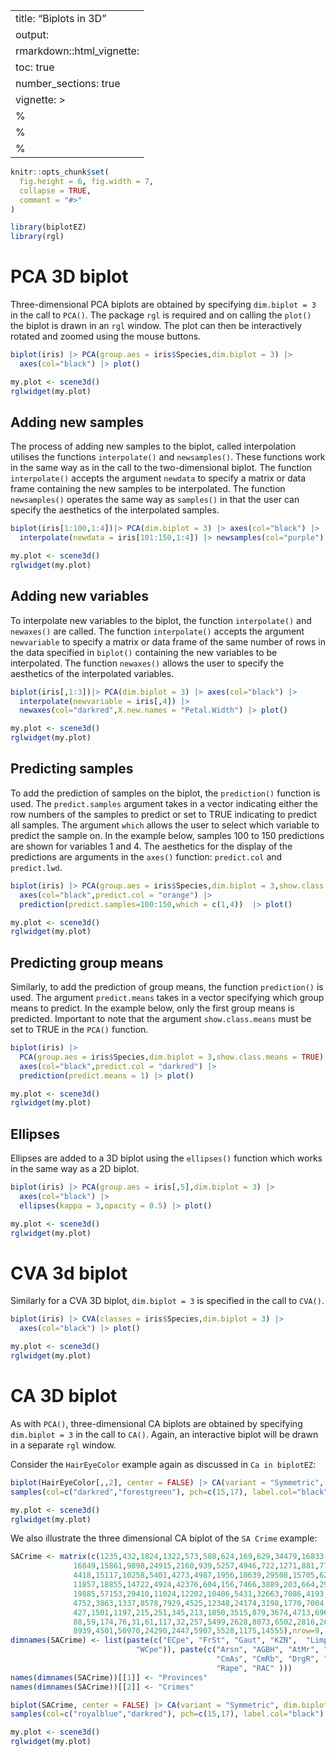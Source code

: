 
---
title: "Biplots in 3D"
output:
  rmarkdown::html_vignette:
    toc: true
    number_sections: true
vignette: >
  %\VignetteIndexEntry{Biplots in 3D}
  %\VignetteEngine{knitr::rmarkdown}
  %\VignetteEncoding{UTF-8}
---


```{r, include = FALSE}
knitr::opts_chunk$set(
  fig.height = 6, fig.width = 7,
  collapse = TRUE,
  comment = "#>"
)
```

```{r setup, include=FALSE}
library(biplotEZ)
library(rgl)
```

# PCA 3D biplot
Three-dimensional PCA biplots are obtained by specifying `dim.biplot = 3` in the call to `PCA()`. The package `rgl` is required and on calling the `plot()` the biplot is drawn in an `rgl` window. The plot can then be interactively rotated and zoomed using the mouse buttons.  

```{r }
biplot(iris) |> PCA(group.aes = iris$Species,dim.biplot = 3) |>
  axes(col="black") |> plot()
```

```{r echo=FALSE}
my.plot <- scene3d()
rglwidget(my.plot)
```

## Adding new samples
The process of adding new samples to the biplot, called interpolation utilises the functions `interpolate()` and `newsamples()`. These functions work in the same way as in the call to the two-dimensional biplot. The function `interpolate()` accepts the argument `newdata` to specify a matrix or data frame containing the new samples to be interpolated. The function `newsamples()` operates the same way as `samples()` in that the user can specify the aesthetics of the interpolated samples. 

```{r}
biplot(iris[1:100,1:4])|> PCA(dim.biplot = 3) |> axes(col="black") |> 
  interpolate(newdata = iris[101:150,1:4]) |> newsamples(col="purple") |> plot()
```

```{r echo=FALSE}
my.plot <- scene3d()
rglwidget(my.plot)
```

## Adding new variables
To interpolate new variables to the biplot, the function `interpolate()` and `newaxes()` are called. The function `interpolate()` accepts the argument `newvariable` to specify a matrix or data frame of the same number of rows in the data specified in `biplot()` containing the new variables to be interpolated. The function `newaxes()` allows the user to specify the aesthetics of the interpolated variables. 

```{r}
biplot(iris[,1:3])|> PCA(dim.biplot = 3) |> axes(col="black") |> 
  interpolate(newvariable = iris[,4]) |> 
  newaxes(col="darkred",X.new.names = "Petal.Width") |> plot()
```


```{r echo=FALSE}
my.plot <- scene3d()
rglwidget(my.plot)
```

## Predicting samples
To add the prediction of samples on the biplot, the `prediction()` function is used. The `predict.samples` argument takes in a vector indicating either the row numbers of the samples to predict or set to TRUE indicating to predict all samples. The argument `which` allows the user to select which variable to predict the sample on. In the example below, samples 100 to 150 predictions are shown for variables 1 and 4. The aesthetics for the display of the predictions are arguments in the `axes()` function: `predict.col` and `predict.lwd`. 
```{r}
biplot(iris) |> PCA(group.aes = iris$Species,dim.biplot = 3,show.class.means = TRUE) |> 
  axes(col="black",predict.col = "orange") |>  
  prediction(predict.samples=100:150,which = c(1,4))  |> plot()
```

```{r echo=FALSE}
my.plot <- scene3d()
rglwidget(my.plot)
```

## Predicting group means 
Similarly, to add the prediction of group means, the function `prediction()` is used. The argument `predict.means` takes in a vector specifying which group means to predict. In the example below, only the first group means is predicted. Important to note that the argument `show.class.means` must be set to TRUE in the `PCA()` function. 
```{r}
biplot(iris) |> 
  PCA(group.aes = iris$Species,dim.biplot = 3,show.class.means = TRUE) |> 
  axes(col="black",predict.col = "darkred") |> 
  prediction(predict.means = 1) |> plot()
```

```{r echo=FALSE}
my.plot <- scene3d()
rglwidget(my.plot)
```

## Ellipses 
Ellipses are added to a 3D biplot using the `ellipses()` function which works in the same way as a 2D biplot. 
```{r}
biplot(iris) |> PCA(group.aes = iris[,5],dim.biplot = 3) |> 
  axes(col="black") |> 
  ellipses(kappa = 3,opacity = 0.5) |> plot()
```

```{r echo=FALSE}
my.plot <- scene3d()
rglwidget(my.plot)
```

# CVA 3d biplot
Similarly for a CVA 3D biplot, `dim.biplot = 3` is specified in the call to `CVA()`. 
```{r}
biplot(iris) |> CVA(classes = iris$Species,dim.biplot = 3) |>
  axes(col="black") |> plot()
```

```{r echo=FALSE}
my.plot <- scene3d()
rglwidget(my.plot)
```

# CA 3D biplot

As with `PCA()`, three-dimensional CA biplots are obtained by specifying `dim.biplot = 3` in the call to `CA()`. Again, an interactive biplot will be drawn in a separate `rgl` window.

Consider the `HairEyeColor` example again as discussed in `Ca in biplotEZ`:

```{r}
biplot(HairEyeColor[,,2], center = FALSE) |> CA(variant = "Symmetric", dim.biplot = 3) |> 
samples(col=c("darkred","forestgreen"), pch=c(15,17), label.col="black") |> plot()
```

```{r echo=FALSE}
my.plot <- scene3d()
rglwidget(my.plot)
```

We also illustrate the three dimensional CA biplot of the `SA Crime` example: 

```{r}
SACrime <- matrix(c(1235,432,1824,1322,573,588,624,169,629,34479,16833,46993,30606,13670,
              16849,15861,9898,24915,2160,939,5257,4946,722,1271,881,775,1844,5946,
              4418,15117,10258,5401,4273,4987,1956,10639,29508,15705,62703,37203,
              11857,18855,14722,4924,42376,604,156,7466,3889,203,664,291,5,923,19875,
              19885,57153,29410,11024,12202,10406,5431,32663,7086,4193,22152,9264,3760,
              4752,3863,1337,8578,7929,4525,12348,24174,3198,1770,7004,2201,45985,764,
              427,1501,1197,215,251,345,213,1850,3515,879,3674,4713,696,835,917,422,2836,
              88,59,174,76,31,61,117,32,257,5499,2628,8073,6502,2816,2635,3017,1020,4000,
              8939,4501,50970,24290,2447,5907,5528,1175,14555),nrow=9, ncol=14)
dimnames(SACrime) <- list(paste(c("ECpe", "FrSt", "Gaut", "KZN",  "Limp", "Mpml", "NWst", "NCpe",
                            "WCpe")), paste(c("Arsn", "AGBH", "AtMr", "BNRs", "BRs",  "CrJk",
                                              "CmAs", "CmRb", "DrgR", "InAs", "Mrd", "PubV", 
                                              "Rape", "RAC" )))
names(dimnames(SACrime))[[1]] <- "Provinces"
names(dimnames(SACrime))[[2]] <- "Crimes"
```

```{r}
biplot(SACrime, center = FALSE) |> CA(variant = "Symmetric", dim.biplot = 3) |> 
samples(col=c("royalblue","darkred"), pch=c(15,17), label.col="black") |> plot()
```

```{r echo=FALSE}
my.plot <- scene3d()
rglwidget(my.plot)
```